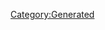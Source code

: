 {{Database/Costume/CostumeInfo
 |ID=231
 |DivaId=1
 |PrismCostumeId=21
 |Enabled=2
 |SkillId=25
 |EODICFLJAKO=False
 |AGBPBDODKBK=1
 |HMCOGDICFNB=1
 |LevelMax=4
 |HGBJODBCJDA=4
 |EGLDFPILJLG=1
 |GLEEPAFMPLO=False
 |IIELLEPEEFH=3460
}}
[[Category:Generated]]
